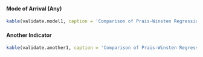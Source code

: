 #### Mode of Arrival (Any)

```r
kable(validate.model1, caption = 'Comparison of Prais-Winsten Regression models from R and Stata.')
```

#### Another Indicator

```r
kable(validate.another1, caption = 'Comparison of Prais-Winsten Regression models from R and Stata.')
```
